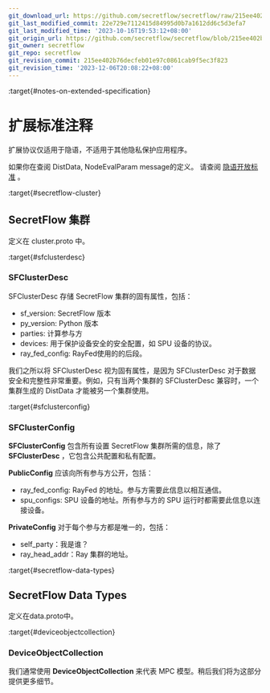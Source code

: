 ```yaml
---
git_download_url: https://github.com/secretflow/secretflow/raw/215ee402b76decfeb01e97c0861cab9f5ec3f823/docs/component/comp_spec_design.rst
git_last_modified_commit: 22e729e7112415d84995d0b7a1612dd6c5d3efa7
git_last_modified_time: '2023-10-16T19:53:12+08:00'
git_origin_url: https://github.com/secretflow/secretflow/blob/215ee402b76decfeb01e97c0861cab9f5ec3f823/docs/component/comp_spec_design.rst
git_owner: secretflow
git_repo: secretflow
git_revision_commit: 215ee402b76decfeb01e97c0861cab9f5ec3f823
git_revision_time: '2023-12-06T20:08:22+08:00'
---
```


:target{#notes-on-extended-specification}

# 扩展标准注释

扩展协议仅适用于隐语，不适用于其他隐私保护应用程序。

如果你在查阅 DistData, NodeEvalParam message的定义。 请查阅 [隐语开放标准](https://www.secretflow.org.cn/docs/spec/latest) 。

:target{#secretflow-cluster}

## SecretFlow 集群

定义在 cluster.proto 中。

:target{#sfclusterdesc}

### SFClusterDesc

SFClusterDesc 存储 SecretFlow 集群的固有属性，包括：

- sf\_version: SecretFlow 版本
- py\_version: Python 版本
- parties: 计算参与方
- devices: 用于保护设备安全的安全配置，如 SPU 设备的协议。
- ray\_fed\_config: RayFed使用的的后段。

我们之所以将 SFClusterDesc 视为固有属性，是因为 SFClusterDesc 对于数据安全和完整性非常重要。例如，只有当两个集群的 SFClusterDesc 兼容时，一个集群生成的 DistData 才能被另一个集群使用。

:target{#sfclusterconfig}

### SFClusterConfig

<strong>SFClusterConfig</strong> 包含所有设置 SecretFlow 集群所需的信息，除了 <strong>SFClusterDesc</strong> ，它包含公共配置和私有配置。

<strong>PublicConfig</strong> 应该向所有参与方公开，包括：

- ray\_fed\_config: RayFed 的地址。参与方需要此信息以相互通信。
- spu\_configs: SPU 设备的地址。所有参与方的 SPU 运行时都需要此信息以连接设备。

<strong>PrivateConfig</strong> 对于每个参与方都是唯一的，包括：

- self\_party：我是谁？
- ray\_head\_addr：Ray 集群的地址。

:target{#secretflow-data-types}

## SecretFlow Data Types

定义在data.proto中。

:target{#deviceobjectcollection}

### DeviceObjectCollection

我们通常使用 <strong>DeviceObjectCollection</strong> 来代表 MPC 模型。稍后我们将为这部分提供更多细节。
